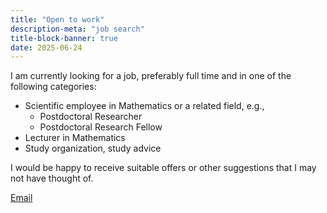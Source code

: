```yaml
---
title: "Open to work" 
description-meta: "job search"
title-block-banner: true
date: 2025-06-24
---
```


I am currently looking for a job, preferably full time and in one of the following categories:

- Scientific employee in Mathematics or a related field, e.g.,  
  - Postdoctoral Researcher
  - Postdoctoral Research Fellow
- Lecturer in Mathematics
- Study organization, study advice 

I would be happy to receive suitable offers or other suggestions that I may not have thought of.

[Email](mailto:ulbrich@magenta.de)












